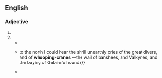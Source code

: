==English==

===Adjective===
{{en-noun|head=[[whooping]]-[[crane]]}}

# {{attributive of|whooping crane|lang=en}}
# {{alternative form|whooping crane}}
#* {{quote-book|title=Four Months in a Sneak-box: A Boat Voyage of 2600 Miles Down the Ohio and Mississippi Rivers, and Along the Gulf of Mexico| page=109| books.google.com/books?id=Sxp5AAAAMAAJ| author=Nathaniel Holmes Bishop| year=1879| passage=The adult '''Whooping-cranes''' are white, the younger birds of a brownish color.}}
#* {{quote-journal|journal=Blackwood's Magazine| volume=168| page=351| author=C. Hanbury Williams| title=After Wild Geese in Manitoba| books.google.com/books?id=P8o1AQAAMAAJ| year=1900| passage={{...}} to the north I could hear the shrill unearthly cries of the great divers, and of '''whooping-cranes''' —the wail of banshees, and Valkyries, and the baying of Gabriel's hounds}}
#* {{quote-book|title=Animal Studies: A Text-book of Elementary Zoology for Use in High Schools and Colleges| books.google.com/books?id=Ty8IAQAAIAAJ| author=David Starr Jordan, ‎Vernon Lyman Kellogg, ‎Harold Heath| year=1908| passage=The cranes are comparatively rare in this country, yet one may occasionally meet with the '''whooping-cranes''' (''Grus americana'') and sand-hill cranes (''Grus mexicana''), especially in the South and West.}}